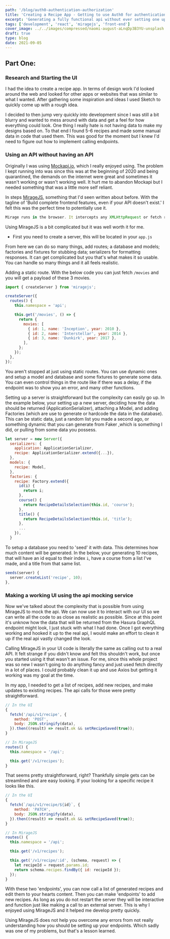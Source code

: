 ```yaml
---
path: '/blog/auth0-authentication-authorization'
title: 'Creating a Recipe App - Getting to use Auth0 for authentication and authorization'
excerpt: 'Generating a fully functional api without ever setting one up'
tags: ['development', 'react', 'miragejs', 'front-end']
cover_image: ../../images/compressed/naomi-august-aLnqDp3B3YU-unsplash.jpg
draft: true
type: blog
date: 2021-09-05
---
```


## Part One:

### Research and Starting the UI

I had the idea to create a recipe app. In terms of design work I'd looked around the web and looked for other apps or websites that was similar to what I wanted. After gathering some inspiration and ideas I used Sketch to quickly come up with a rough idea.

I decided to then jump very quickly into development since I was still a bit blurry and wanted to mess around with data and get a feel for how everything could look. One thing I really hate is not having data to make my designs based on. To that end I found 5-6 recipes and made some manual data in code that used them. This was good for the moment but I knew I'd need to figure out how to implement calling endpoints.

### Using an API without having an API

Originally I was using [Mockapi.io](https://mockapi.io/), which I really enjoyed using. The problem I kept running into was since this was at the beginning of 2020 and being quarantined, the demands on the internet were great and sometimes it wasn't working or wasn't working well. It hurt me to abandon Mockapi but I needed something that was a little more self reliant.

In steps [MirageJS](https://miragejs.com/), something that I'd seen written about before. With the tagline of 'Build complete frontend features, even if your API doesn't exist.' I felt this was the perfect time to potentially use it.

```javascript
Mirage runs in the browser. It intercepts any XMLHttpRequest or fetch requests your JavaScript app makes and lets you mock the response. That means you can develop and test your app just as if it were talking to a real server.
```

Using MirageJS is a bit complicated but it was well worth it for me.

- First you need to create a server, this will be located in your `app.js`

From here we can do so many things, add routes; a database and models; factories and fixtures for stubbing data; serializers for formatting responses. It can get complicated but you that's what makes it so usable. You can handle so many things and it all feels realistic.

Adding a static route. With the below code you can just fetch `/movies` and you will get a payload of these 3 movies.

```javascript
import { createServer } from 'miragejs';

createServer({
  routes() {
    this.namespace = 'api';

    this.get('/movies', () => {
      return {
        movies: [
          { id: 1, name: 'Inception', year: 2010 },
          { id: 2, name: 'Interstellar', year: 2014 },
          { id: 3, name: 'Dunkirk', year: 2017 },
        ],
      };
    });
  },
});
```

You aren't stopped at just using static routes. You can use dynamic ones and setup a model and database and some fixtures to generate some data. You can even control things in the route like if there was a delay, if the endpoint was to show you an error, and many other functions.

Setting up a server is straightforward but the complexity can easily go up. In the example below, your setting up a new server, deciding how the data should be returned (ApplicationSerializer), attaching a Model, and adding Factories (which are use to generate or hardcode the data in the database). This can be static data, just a random list you made a second ago, or something dynamic that you can generate from Faker ,which is something I did, or pulling from some data you possess.

```javascript
let server = new Server({
  serializers: {
    application: ApplicationSerializer,
    recipe: ApplicationSerializer.extend({...}),
  },
  models: {
    recipe: Model,
  },
  factories: {
    recipe: Factory.extend({
      id(i) {
        return i;
      },
      course() {
        return RecipeDetailsSelection(this.id, 'course');
      },
      title() {
        return RecipeDetailsSelection(this.id, 'title');
      },
      ...
    }),
  }
```

To setup a database you need to 'seed' it with data. This determines how much content will be generated. In the below, your generating 10 recipes, that will have an id equal to their index `i`, have a course from a list I've made, and a title from that same list.

```javascript
seeds(server) {
  server.createList('recipe', 10);
},
```

### Making a working UI using the api mocking service

Now we've talked about the complexity that is possible from using MirageJS to mock the api. We can now use it to interact with our UI so we can write all the code to as close as realistic as possible. Since at this point it's unknow how the data that will be returned from the Hasura GraphQL endpoint might look, I just stuck with what I had done. Once I got everything working and hooked it up to the real api, I would make an effort to clean it up if the real api vastly changed the look.

Calling MirageJS in your UI code is literally the same as calling out to a real API. It felt strange if you didn't know and felt this shouldn't work, but once you started using it that wasn't an issue. For me, since this whole project was so new I wasn't going to do anything fancy and just used fetch directly in a lot of places. I could probably clean it up and use Axios but getting it working was my goal at the time.

In my app, I needed to get a list of recipes, add new recipes, and make updates to existing recipes. The api calls for those were pretty straightforward.

```javascript
// In the UI
{
  fetch('/api/v1/recipe', {
    method: 'POST',
    body: JSON.stringify(data),
  }).then((result) => result.ok && setRecipeSaved(true));
}

// In MirageJS
routes() {
  this.namespace = '/api';

  this.get('/v1/recipes');
}

```

That seems pretty straightforward, right? Thankfully simple gets can be streamlined and are easy looking. If your looking for a specific recipe it looks like this.

```javascript
// In the UI
{
  fetch(`/api/v1/recipe/${id}`, {
    method: 'PATCH',
    body: JSON.stringify(data),
  }).then((result) => result.ok && setRecipeSaved(true));
}

// In MirageJS
routes() {
  this.namespace = '/api';

  this.get('/v1/recipes');

  this.get('/v1/recipe/:id', (schema, request) => {
    let recipeId = request.params.id;
    return schema.recipes.findBy({ id: recipeId });
  });
}

```

With these two 'endpoints', you can now call a list of generated recipes and edit them to your hearts content. Then you can make 'endpoints' to add new recipes. As long as you do not restart the server they will be interactive and function just like making a call to an external server. This is why I enjoyed using MirageJS and it helped me develop pretty quickly.

Using MirageJS does not help you overcome any errors from not really understanding how you should be setting up your endpoints. Which sadly was one of my problems, but that's a lesson learned.
